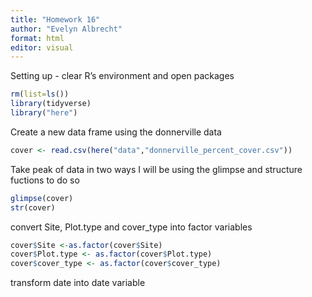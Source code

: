```yaml
---
title: "Homework 16"
author: "Evelyn Albrecht"
format: html
editor: visual
---
```


Setting up - clear R's environment and open packages 
```r
rm(list=ls())
library(tidyverse)
library("here")
```

Create a new data frame using the donnerville data
```r
cover <- read.csv(here("data","donnerville_percent_cover.csv"))
```

Take peak of data in two ways 
I will be using the glimpse and structure fuctions to do so
```r
glimpse(cover)
str(cover)
```

convert Site, Plot.type and cover_type into factor variables
```r
cover$Site <-as.factor(cover$Site)
cover$Plot.type <- as.factor(cover$Plot.type)
cover$cover_type <- as.factor(cover$cover_type)
```

transform date into date variable 
```r

```

